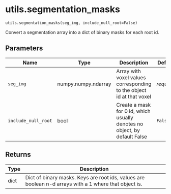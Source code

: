 # utils.segmentation_masks { #imageryclient.utils.segmentation_masks }

`utils.segmentation_masks(seg_img, include_null_root=False)`

Convert a segmentation array into a dict of binary masks for each root id.

## Parameters

| Name                | Type                | Description                                                               | Default    |
|---------------------|---------------------|---------------------------------------------------------------------------|------------|
| `seg_img`           | numpy.numpy.ndarray | Array with voxel values corresponding to the object id at that voxel      | _required_ |
| `include_null_root` | bool                | Create a mask for 0 id, which usually denotes no object, by default False | `False`    |

## Returns

| Type   | Description                                                                                           |
|--------|-------------------------------------------------------------------------------------------------------|
| dict   | Dict of binary masks. Keys are root ids, values are boolean n-d arrays with a 1 where that object is. |